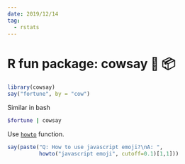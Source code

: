 ```yaml
---
date: 2019/12/14
tag:
  - rstats
---
```


# R fun package: cowsay 💃 📦
```r
library(cowsay)
say("fortune", by = "cow")
```

Similar in bash
```sh
$fortune | cowsay
```

Use [`howto`](/2019/12/13/rvest-index-blog-topics/) function.
```r
say(paste("Q: How to use javascript emoji?\nA: ",
          howto("javascript emoji", cutoff=0.1)[1,1]))
```

